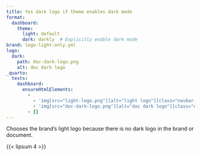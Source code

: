 ```yaml
---
title: Yes dark logo if theme enables dark mode
format:
  dashboard:
    theme:
      light: default
      dark: darkly  # Explicitly enable dark mode
brand: logo-light-only.yml
logo:
  dark:
    path: doc-dark-logo.png
    alt: doc dark logo
_quarto:
  tests:
    dashboard:
      ensureHtmlElements:
        -
          - 'img[src="light-logo.png"][alt="light logo"][class="navbar-logo light-content d-inline-block"]'
          - 'img[src="doc-dark-logo.png"][alt="doc dark logo"][class="navbar-logo dark-content d-inline-block"]'
        - []
---
```



Chooses the brand's light logo because there is no dark logo in the brand or document.

{{< lipsum 4 >}}